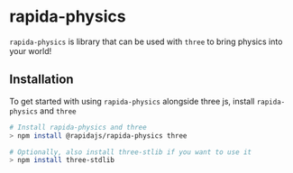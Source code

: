 
<Meta title="Getting Started / Introduction" />

# rapida-physics

`rapida-physics` is library that can be used with `three` to bring physics into your world!

## Installation

To get started with using `rapida-physics` alongside three js, install `rapida-physics` and `three`

```bash
# Install rapida-physics and three
> npm install @rapidajs/rapida-physics three

# Optionally, also install three-stlib if you want to use it
> npm install three-stdlib
```

